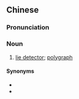 {{also|测谎仪}}
==Chinese==
{{zh-forms|s=测谎仪|type=21}}
{{wikipedia|lang=zh}}

===Pronunciation===
{{zh-pron
|m=cèhuǎngyí
|c=caak1 fong1 ji4
|cat=n
}}

===Noun===
{{zh-noun}}

# [[lie detector]]; [[polygraph]]

====Synonyms====
* {{zh-l|測謊器}}
* {{zh-l|測謊機}}